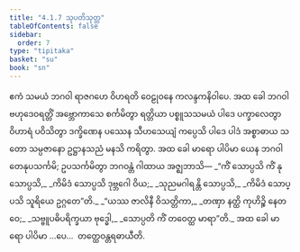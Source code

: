 ```yaml
---
title: "4.1.7 သုပတိသုတ္တ"
tableOfContents: false
sidebar:
  order: 7
type: "tipitaka"
basket: "su"
book: "sn"
---
```



<DynamicBreadcrumb />

<Division number="143" book="sn" e="ch" v="18" p="300">

<Paragraph number="800" book="sn">
ဧကံ သမယံ ဘဂဝါ ရာဇဂဟေ ဝိဟရတိ ဝေဠုဝနေ ကလန္ဒကနိဝါပေ. အထ ခေါ ဘဂဝါ ဗဟုဒေဝရတ္တိံ အဗ္ဘောကာသေ စင်္ကမိတွာ ရတ္တိယာ ပစ္စူသသမယံ ပါဒေ ပက္ခာလေတွာ ဝိဟာရံ ပဝိသိတွာ ဒက္ခိဏေန ပဿေန သီဟသေယျံ ကပ္ပေသိ ပါဒေ ပါဒံ အစ္စာဓာယ သတော သမ္ပဇာနော ဥဋ္ဌာနသညံ မနသိ ကရိတွာ. အထ ခေါ မာရော ပါပိမာ ယေန ဘဂဝါ တေနုပသင်္ကမိ; ဥပသင်္ကမိတွာ ဘဂဝန္တံ ဂါထာယ အဇ္ဈဘာသိ—
</Paragraph>

<Paragraph number="801" type="verses" book="sn">
_“ကိံ သောပ္ပသိ ကိံ နု သောပ္ပသိ,_  
_ကိမိဒံ သောပ္ပသိ ဒုဗ္ဘဂေါ ဝိယ;_  
_သုညမဂါရန္တိ သောပ္ပသိ,_  
_ကိမိဒံ သောပ္ပသိ သူရိယေ ဥဂ္ဂတေ”တိ._  

</Paragraph>

<Paragraph number="802" type="verses" book="sn">
_“ယဿ ဇာလိနီ ဝိသတ္တိကာ,_  
_တဏှာ နတ္ထိ ကုဟိဉ္စိ နေတဝေ;_  
_သဗ္ဗူပဓိပရိက္ခယာ ဗုဒ္ဓေါ,_  
_သောပ္ပတိ ကိံ တဝေတ္ထ မာရာ”တိ._  

</Paragraph>

<Paragraph number="803" book="sn">
အထ ခေါ မာရော ပါပိမာ …ပေ…  တတ္ထေဝန္တရဓာယီတိ.
</Paragraph>
</Division>